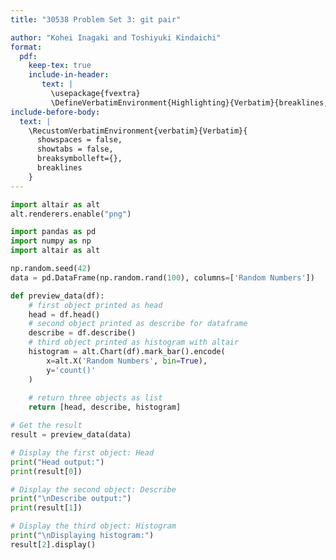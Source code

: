```yaml
---
title: "30538 Problem Set 3: git pair"

author: "Kohei Inagaki and Toshiyuki Kindaichi"
format: 
  pdf:
    keep-tex: true
    include-in-header: 
       text: |
         \usepackage{fvextra}
         \DefineVerbatimEnvironment{Highlighting}{Verbatim}{breaklines,commandchars=\\\{\}}
include-before-body:
  text: |
    \RecustomVerbatimEnvironment{verbatim}{Verbatim}{
      showspaces = false,
      showtabs = false,
      breaksymbolleft={},
      breaklines
    }
---
```



```python
import altair as alt
alt.renderers.enable("png")
```


```python

import pandas as pd
import numpy as np
import altair as alt

np.random.seed(42)
data = pd.DataFrame(np.random.rand(100), columns=['Random Numbers'])

def preview_data(df):
    # first object printed as head
    head = df.head()
    # second object printed as describe for dataframe
    describe = df.describe()
    # third object printed as histogram with altair 
    histogram = alt.Chart(df).mark_bar().encode(
        x=alt.X('Random Numbers', bin=True),  
        y='count()'
    )
    
    # return three objects as list
    return [head, describe, histogram]

# Get the result
result = preview_data(data)

# Display the first object: Head
print("Head output:")
print(result[0])

# Display the second object: Describe
print("\nDescribe output:")
print(result[1])

# Display the third object: Histogram
print("\nDisplaying histogram:")
result[2].display()

```